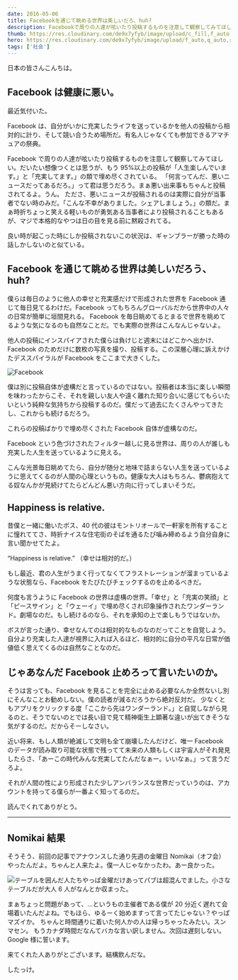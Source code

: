 ```yaml
---
date: 2016-05-06
title: Facebookを通じて眺める世界は美しいだろ、huh?
description: Facebookで周りの人達が呟いたり投稿するものを注意して観察してみてほしい。だいたい想像つくとは思うが、もう95%以上の投稿が「人生楽しんでいます。」と「充実してます。」の類で埋め尽くされている。
thumb: https://res.cloudinary.com/de9x7yfyb/image/upload/c_fill,f_auto,h_120,q_auto,r_6,w_120/v1637734528/qc3/posts/facebook/facebook01_froh53.jpg
hero: https://res.cloudinary.com/de9x7yfyb/image/upload/f_auto,q_auto,r_6,w_680/v1637734528/qc3/posts/facebook/facebook01_froh53.jpg
tags: ['社会']
---
```


日本の皆さんこんちは。

## Facebook は健康に悪い。

最近気付いた。

Facebook は、自分がいかに充実したライフを送っているかを他人の投稿から相対的に計り、そして競い合うため場所だ。有名人じゃなくても参加できるアマチュアの祭典。

Facebook で周りの人達が呟いたり投稿するものを注意して観察してみてほしい。だいたい想像つくとは思うが、もう 95%以上の投稿が「人生楽しんでいます。」と「充実してます。」の類で埋め尽くされている。
「何言ってんだ、悪いニュースだってあるだろ。」って君は思うだろう。まぁ悪い出来事もちゃんと投稿されてるよ。うん。
たださ、悪いニュースが投稿されるのは実際に自分が当事者でない時のみだ。「こんな不幸がありました。シェアしましょう。」の類だ。まぁ時折ちょっと笑える軽いものが勇気ある当事者により投稿されることもあるが、マジで本格的なやつは日の目を見る前に黙殺されてる。

良い時が起こった時にしか投稿されないこの状況は、ギャンブラーが勝った時の話しかしないのと似ている。

## Facebook を通じて眺める世界は美しいだろう、huh?

僕らは毎日のように他人の幸せと充実感だけで形成された世界を Facebook 通じて毎日見てるわけだ。Facebook ってもちろんグローバルだから世界中の人々の日常が簡単に垣間見れる。 Facebook を毎日眺めてるとまるで世界を眺めてるような気になるのも自然なことだ。でも実際の世界はこんなんじゃないよ。

他人の投稿にインスパイアされた僕らは負けじと週末にはどこかへ出かけ、Facebook のためだけに数枚の写真を撮り、投稿する。この深層心理に訴えかけたデススパイラルが Facebook をここまで大きくした。

![Facebook](https://res.cloudinary.com/de9x7yfyb/image/upload/f_auto,q_auto,r_6,w_680/v1637734528/qc3/posts/facebook/facebook02_pr1vge.jpg)

僕は別に投稿自体が虚構だと言っているのではない。投稿者は本当に楽しい瞬間を味わったからこそ、それを親しい友人や遠く離れた知り合いに感じてもらいたいという純粋な気持ちから投稿するのだ。僕だって過去にたくさんやってきたし、これからも続けるだろう。

これらの投稿ばかりで埋め尽くされた Facebook 自体が虚構なのだ。

Facebook という色づけされたフィルター越しに見る世界は、周りの人が誰しも充実した人生を送っているように見える。

こんな光景毎日眺めてたら、自分が随分と地味で詰まらない人生を送っているように思えてくるのが人間の心理というもの。健康な大人はもちろん、鬱病抱えてる奴なんかが見続けてたらどんどん悪い方向に行ってしまいそうだ。

## Happiness is relative.

昔僕と一緒に働いたボス、40 代の彼はモントリオールで一軒家を所有することに憧れててさ、時折ナイスな住宅街のそばを通るたび噛み締めるよう自分自身に言い聞かせてたよ。

“Happiness is relative.” （幸せは相対的だ。）

もし最近、君の人生がうまく行ってなくてフラストレーションが溜まっているような状態なら、Facebook をたびたびチェックするのを止めるべきだ。

何度も言うように Facebook の世界は虚構の世界。「幸せ」と「充実の笑顔」と「ピースサイン」と「ウェーイ」で埋め尽くされ印象操作されたワンダーランド。劇場なのだ。もし続けるのなら、それを承知の上で楽しもうではないか。

ボスが言った通り、幸せなんてのは相対的なものなのだってことを自覚しよう。自分より充実した人達が視界に入れば入るほど、相対的に自分の平凡な日常が価値低く思えてくるのは自然なことなのだ。

## じゃあなんだ Facebook 止めろって言いたいのか。

そうは言っても、Facebook を見ることを完全に止める必要なんか全然ないし別にそんなことお勧めしない。僕の読者が減るだろうから絶対反対だ。 少なくともアプリをクリックする度「ここから先はワンダーランド。」と自覚しながら見るのと、そうでないのとでは長い目で見て精神衛生上顕著な違いが出てきそうな気がするのだ。だからそーしなさい。

近い将来、もし人類が絶滅して文明も全て崩壊したんだけど、唯一 Facebook のデータが読み取り可能な状態で残ってて未来の人類もしくは宇宙人がそれ発見したらさ、「あーこの時代みんな充実してたんだなぁー。いいなぁ。」って言うだろよ。

それが人間の性により形成された少しアンバランスな世界だっていうのは、アカウントを持ってる僕らが一番よく知ってるのだ。

読んでくれてありがとう。

---

## Nomikai 結果

そうそう、前回の記事でアナウンスした通り先週の金曜日 Nomikai（オフ会）やったんだよ。ちゃんと人来たよ。僕一人じゃなかったわ。あー良かった。

![テーブルを囲んだ人たち](https://res.cloudinary.com/de9x7yfyb/image/upload/f_auto,q_auto,r_6,w_680/v1637734534/qc3/posts/facebook/facebook03_cpkkaw.jpg)やっぱ金曜だけあってパブは超混んでました。小さなテーブルだが大人 6 人がなんとか収まった。

まぁちょっと問題があって、…というもの主催者である僕が 20 分近く遅れて会場着いたんだよね。でもほら、ゆるーく始めますって言ってたじゃない？やっぱマズイか。
ちゃんと時間通りに着いた何人かの人は帰っちゃったみたい。スンマセン。
もうカナダ時間だなんてバカな言い訳しません。次回は遅刻しない。Google 様に誓います。

来てくれた人ありがとございます。結構飲んだな。

したっけ。
